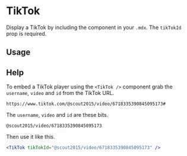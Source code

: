 

<Meta title="Components/TikTok" component={TikTok} />

# TikTok

Display a TikTok by including the component in your `.mdx`. The `tikTokId` prop is required.

<ArgsTable of={TikTok} />

## Usage

<Canvas>
  <Story name="usage">
    <TikTok tikTokId="@scout2015/video/6718335390845095173" />
  </Story>
</Canvas>

## Help

<Story name="help" />

To embed a TikTok player using the `<TikTok />` component grab the `username`, `video` and `id` from the TikTok URL.

```
https://www.tiktok.com/@scout2015/video/6718335390845095173#
```

The `username`, `video` and `id` are these bits.

```
@scout2015/video/6718335390845095173
```

Then use it like this.

```jsx
<TikTok tikTokId="@scout2015/video/6718335390845095173" />
```
